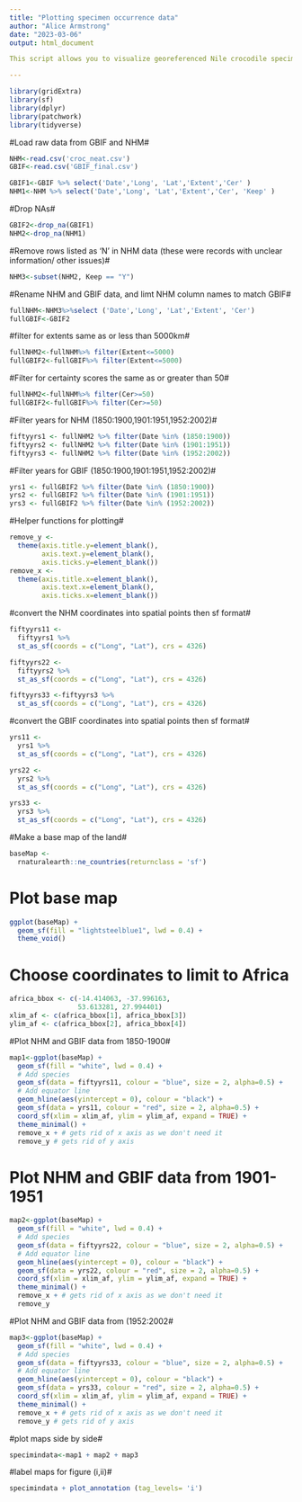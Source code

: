 ```yaml
---
title: "Plotting specimen occurrence data"
author: "Alice Armstrong"
date: "2023-03-06"
output: html_document

This script allows you to visualize georeferenced Nile crocodile specimens from GBIF and the NHM (London)

---
```

```r
library(gridExtra)
library(sf)
library(dplyr)
library(patchwork)
library(tidyverse)

```


#Load raw data from GBIF and NHM#
```r
NHM<-read.csv('croc_neat.csv')
GBIF<-read.csv('GBIF_final.csv')
```

```r
GBIF1<-GBIF %>% select('Date','Long', 'Lat','Extent','Cer' )
NHM1<-NHM %>% select('Date','Long', 'Lat','Extent','Cer', 'Keep' )
```

#Drop NAs#
```r
GBIF2<-drop_na(GBIF1)
NHM2<-drop_na(NHM1)
```

#Remove rows listed as ‘N’ in NHM data (these were records with unclear information/ other issues)#
```r
NHM3<-subset(NHM2, Keep == "Y")
```

#Rename NHM and GBIF data, and limt NHM column names to match GBIF#
```r
fullNHM<-NHM3%>%select ('Date','Long', 'Lat','Extent', 'Cer')
fullGBIF<-GBIF2
```

#filter for extents same as or less than 5000km#
```r
fullNHM2<-fullNHM%>% filter(Extent<=5000)
fullGBIF2<-fullGBIF%>% filter(Extent<=5000)
```

#Filter for certainty scores the same as or greater than 50#
```r
fullNHM2<-fullNHM%>% filter(Cer>=50)
fullGBIF2<-fullGBIF%>% filter(Cer>=50)
```

#Filter years for NHM (1850:1900,1901:1951,1952:2002)#
```r
fiftyyrs1 <- fullNHM2 %>% filter(Date %in% (1850:1900))
fiftyyrs2 <- fullNHM2 %>% filter(Date %in% (1901:1951))
fiftyyrs3 <- fullNHM2 %>% filter(Date %in% (1952:2002))
```

#Filter years for GBIF (1850:1900,1901:1951,1952:2002)#
```r
yrs1 <- fullGBIF2 %>% filter(Date %in% (1850:1900))
yrs2 <- fullGBIF2 %>% filter(Date %in% (1901:1951))
yrs3 <- fullGBIF2 %>% filter(Date %in% (1952:2002))
```

#Helper functions for plotting#
```r
remove_y <-
  theme(axis.title.y=element_blank(),
        axis.text.y=element_blank(),
        axis.ticks.y=element_blank())
remove_x <-
  theme(axis.title.x=element_blank(),
        axis.text.x=element_blank(),
        axis.ticks.x=element_blank())
```

#convert the NHM coordinates into spatial points then sf format#
```r

fiftyyrs11 <-
  fiftyyrs1 %>%
  st_as_sf(coords = c("Long", "Lat"), crs = 4326)

fiftyyrs22 <-
  fiftyyrs2 %>%
  st_as_sf(coords = c("Long", "Lat"), crs = 4326)

fiftyyrs33 <-fiftyyrs3 %>%
  st_as_sf(coords = c("Long", "Lat"), crs = 4326)

```

#convert the GBIF coordinates into spatial points then sf format#
```r
yrs11 <-
  yrs1 %>%
  st_as_sf(coords = c("Long", "Lat"), crs = 4326)

yrs22 <-
  yrs2 %>%
  st_as_sf(coords = c("Long", "Lat"), crs = 4326)

yrs33 <-
  yrs3 %>%
  st_as_sf(coords = c("Long", "Lat"), crs = 4326)
```

#Make a base map of the land#
```r
baseMap <-
  rnaturalearth::ne_countries(returnclass = 'sf')
```

# Plot base map#
```r
ggplot(baseMap) +
  geom_sf(fill = "lightsteelblue1", lwd = 0.4) +
  theme_void()
```

# Choose coordinates to limit to Africa#
```r
africa_bbox <- c(-14.414063, -37.996163,
                 53.613281, 27.994401)
xlim_af <- c(africa_bbox[1], africa_bbox[3])
ylim_af <- c(africa_bbox[2], africa_bbox[4])
```

#Plot NHM and GBIF data from 1850-1900#
```r
map1<-ggplot(baseMap) +
  geom_sf(fill = "white", lwd = 0.4) +
  # Add species
  geom_sf(data = fiftyyrs11, colour = "blue", size = 2, alpha=0.5) +
  # Add equator line
  geom_hline(aes(yintercept = 0), colour = "black") +
  geom_sf(data = yrs11, colour = "red", size = 2, alpha=0.5) +
  coord_sf(xlim = xlim_af, ylim = ylim_af, expand = TRUE) +
  theme_minimal() +
  remove_x + # gets rid of x axis as we don't need it
  remove_y # gets rid of y axis

```

# Plot NHM and GBIF data from 1901-1951#
```r
map2<-ggplot(baseMap) +
  geom_sf(fill = "white", lwd = 0.4) +
  # Add species
  geom_sf(data = fiftyyrs22, colour = "blue", size = 2, alpha=0.5) +
  # Add equator line
  geom_hline(aes(yintercept = 0), colour = "black") +
  geom_sf(data = yrs22, colour = "red", size = 2, alpha=0.5) +
  coord_sf(xlim = xlim_af, ylim = ylim_af, expand = TRUE) +
  theme_minimal() +
  remove_x + # gets rid of x axis as we don't need it
  remove_y 
```

#Plot NHM and GBIF data from (1952:2002#
```r
map3<-ggplot(baseMap) +
  geom_sf(fill = "white", lwd = 0.4) +
  # Add species
  geom_sf(data = fiftyyrs33, colour = "blue", size = 2, alpha=0.5) +
  # Add equator line
  geom_hline(aes(yintercept = 0), colour = "black") +
  geom_sf(data = yrs33, colour = "red", size = 2, alpha=0.5) +
  coord_sf(xlim = xlim_af, ylim = ylim_af, expand = TRUE) +
  theme_minimal() +
  remove_x + # gets rid of x axis as we don't need it
  remove_y # gets rid of y axis

```


#plot maps side by side#
```r
specimindata<-map1 + map2 + map3
```

#label maps for figure (i,ii)#
```r
specimindata + plot_annotation (tag_levels= 'i')
```